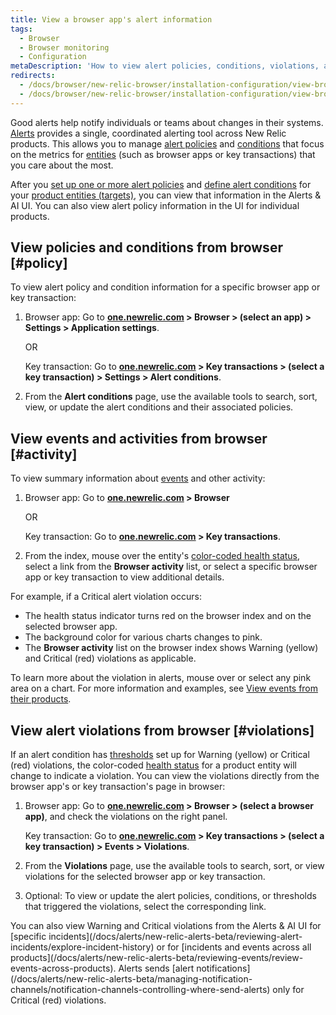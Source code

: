 ```yaml
---
title: View a browser app's alert information
tags:
  - Browser
  - Browser monitoring
  - Configuration
metaDescription: 'How to view alert policies, conditions, violations, and other activity and events directly the browser monitoring UI.'
redirects:
  - /docs/browser/new-relic-browser/installation-configuration/view-browser-apps-alert-policies-conditions
  - /docs/browser/new-relic-browser/installation-configuration/view-browser-apps-alert-information
---
```


Good alerts help notify individuals or teams about changes in their systems. [Alerts](/docs/alerts/new-relic-alerts-beta/getting-started/new-relic-alerts) provides a single, coordinated alerting tool across New Relic products. This allows you to manage [alert policies](/docs/alerts/new-relic-alerts-beta/getting-started/alerts-glossary#alert-policy) and [conditions](/docs/alerts/new-relic-alerts-beta/getting-started/alerts-glossary#alert-condition) that focus on the metrics for [entities](/docs/alerts/new-relic-alerts-beta/getting-started/alerts-glossary#alert-entity) (such as browser apps or key transactions) that you care about the most.

After you [set up one or more alert policies](/docs/alerts/new-relic-alerts-beta/configuring-alert-policies/name-or-rename-alert-policy) and [define alert conditions](/docs/alerts/new-relic-alerts-beta/configuring-alert-policies/define-alert-conditions) for your [product entities (targets)](/docs/alerts/new-relic-alerts-beta/configuring-alert-policies/select-product-targets-alert-condition), you can view that information in the Alerts & AI UI. You can also view alert policy information in the UI for individual products.

## View policies and conditions from browser [#policy]

To view alert policy and condition information for a specific browser app or key transaction:

1. Browser app: Go to **[one.newrelic.com](https://one.newrelic.com/all-capabilities) > Browser > (select an app) > Settings > Application settings**.

   OR

   Key transaction: Go to **[one.newrelic.com](https://one.newrelic.com/all-capabilities) > Key transactions > (select a key transaction) > Settings > Alert conditions**.
2. From the **Alert conditions** page, use the available tools to search, sort, view, or update the alert conditions and their associated policies.

## View events and activities from browser [#activity]

To view summary information about [events](/docs/alerts/new-relic-alerts-beta/getting-started/alerts-glossary#event) and other activity:

1. Browser app: Go to **[one.newrelic.com](https://one.newrelic.com/all-capabilities) > Browser**

   OR

   Key transaction: Go to **[one.newrelic.com](https://one.newrelic.com/all-capabilities) > Key transactions**.
2. From the index, mouse over the entity's [color-coded health status](/docs/alerts/new-relic-alerts-beta/getting-started/alerts-glossary#health-status), select a link from the **Browser activity** list, or select a specific browser app or key transaction to view additional details.

For example, if a Critical alert violation occurs:

* The health status indicator turns red on the browser index and on the selected browser app.
* The background color for various charts changes to pink.
* The **Browser activity** list on the browser index shows Warning (yellow) and Critical (red) violations as applicable.

To learn more about the violation in alerts, mouse over or select any pink area on a chart. For more information and examples, see [View events from their products](/docs/alerts/new-relic-alerts-beta/reviewing-events/view-events-their-products).

## View alert violations from browser [#violations]

If an alert condition has [thresholds](/docs/alerts/new-relic-alerts-beta/getting-started/alerts-glossary#alert-threshold) set up for Warning (yellow) or Critical (red) violations, the color-coded [health status](/docs/alerts/new-relic-alerts-beta/getting-started/alerts-glossary#health-status) for a product entity will change to indicate a violation. You can view the violations directly from the browser app's or key transaction's page in browser:

1. Browser app: Go to **[one.newrelic.com](https://one.newrelic.com/all-capabilities) > Browser > (select a browser app)**, and check the violations on the right panel.

   Key transaction: Go to **[one.newrelic.com](https://one.newrelic.com/all-capabilities) > Key transactions > (select a key transaction) > Events > Violations**.
2. From the **Violations** page, use the available tools to search, sort, or view violations for the selected browser app or key transaction.
3. Optional: To view or update the alert policies, conditions, or thresholds that triggered the violations, select the corresponding link.

<Callout variant="tip">
  You can also view Warning and Critical violations from the Alerts & AI UI for [specific incidents](/docs/alerts/new-relic-alerts-beta/reviewing-alert-incidents/explore-incident-history) or for [incidents and events across all products](/docs/alerts/new-relic-alerts-beta/reviewing-events/review-events-across-products). Alerts sends [alert notifications](/docs/alerts/new-relic-alerts-beta/managing-notification-channels/notification-channels-controlling-where-send-alerts) only for Critical (red) violations.
</Callout>
